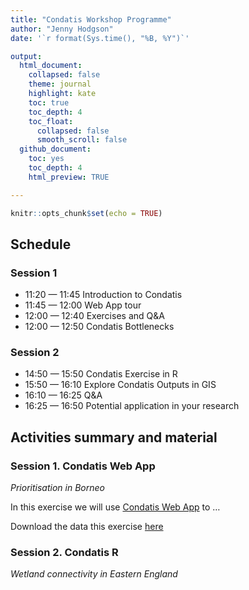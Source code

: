 ```yaml
---
title: "Condatis Workshop Programme"
author: "Jenny Hodgson" 
date: '`r format(Sys.time(), "%B, %Y")`'

output:
  html_document: 
    collapsed: false
    theme: journal
    highlight: kate
    toc: true
    toc_depth: 4
    toc_float:
      collapsed: false
      smooth_scroll: false
  github_document:
    toc: yes
    toc_depth: 4
    html_preview: TRUE

---
```

```r
knitr::opts_chunk$set(echo = TRUE)
```

## Schedule

### Session 1

 - 11:20 — 11:45 Introduction to Condatis
 - 11:45 — 12:00 Web App tour 
 - 12:00 — 12:40 Exercises and Q&A
 - 12:00 — 12:50 Condatis Bottlenecks
 
### Session 2

 - 14:50 — 15:50 Condatis Exercise in R
 - 15:50 — 16:10 Explore Condatis Outputs in GIS
 - 16:10 — 16:25 Q&A 
 - 16:25 — 16:50 Potential application in your research

## Activities summary and material

### Session 1. Condatis Web App

_Prioritisation in Borneo_

In this exercise we will use  [Condatis Web App](https://pgb.liv.ac.uk/~condatis_dev/) to ...

Download the data this exercise [here]() 


### Session 2. Condatis R

_Wetland connectivity in Eastern England_